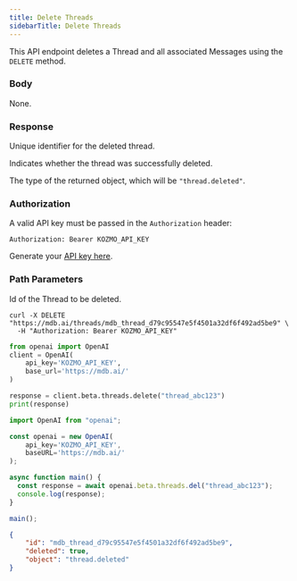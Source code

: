```yaml
---
title: Delete Threads
sidebarTitle: Delete Threads
---
```


This API endpoint deletes a Thread and all associated Messages using the `DELETE` method.

### Body

None.

### Response

<ResponseField name="id" type="string" required>  

Unique identifier for the deleted thread.

</ResponseField>

<ResponseField name="deleted" type="boolean" required>  

Indicates whether the thread was successfully deleted.

</ResponseField>

<ResponseField name="object" type="string" required>  

The type of the returned object, which will be `"thread.deleted"`.

</ResponseField>

### Authorization

A valid API key must be passed in the `Authorization` header:

```
Authorization: Bearer KOZMO_API_KEY
```

Generate your [API key here](https://mdb.ai/apiKeys).

### Path Parameters

<ParamField body='thread_id' type='string' required>

Id of the Thread to be deleted.

</ParamField>

<RequestExample>

```shell Shell
curl -X DELETE "https://mdb.ai/threads/mdb_thread_d79c95547e5f4501a32df6f492ad5be9" \
  -H "Authorization: Bearer KOZMO_API_KEY"
```

```python Python
from openai import OpenAI
client = OpenAI(
    api_key='KOZMO_API_KEY',
    base_url='https://mdb.ai/'
)

response = client.beta.threads.delete("thread_abc123")
print(response)
```

```js Node
import OpenAI from "openai";

const openai = new OpenAI(
    api_key='KOZMO_API_KEY',
    baseURL='https://mdb.ai/'
);

async function main() {
  const response = await openai.beta.threads.del("thread_abc123");
  console.log(response);
}

main();
```

</RequestExample>

<ResponseExample>

```json Response
{
    "id": "mdb_thread_d79c95547e5f4501a32df6f492ad5be9",
    "deleted": true,
    "object": "thread.deleted"
}
```

</ResponseExample>
